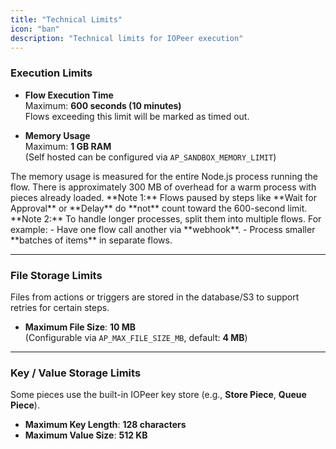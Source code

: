 ```yaml
---
title: "Technical Limits"
icon: "ban"
description: "Technical limits for IOPeer execution"
---
```



### Execution Limits

- **Flow Execution Time**  
  Maximum: **600 seconds (10 minutes)**  
  Flows exceeding this limit will be marked as timed out.

- **Memory Usage**  
  Maximum: **1 GB RAM**  
  (Self hosted can be configured via `AP_SANDBOX_MEMORY_LIMIT`)

<Note>
The memory usage is measured for the entire Node.js process running the flow. There is approximately 300 MB of overhead for a warm process with pieces already loaded.
</Note>

<Tip>
**Note 1:** Flows paused by steps like **Wait for Approval** or **Delay** do **not** count toward the 600-second limit.
</Tip>

<Tip>
**Note 2:** To handle longer processes, split them into multiple flows.  
For example:  
- Have one flow call another via **webhook**.  
- Process smaller **batches of items** in separate flows.
</Tip>

---

### File Storage Limits

<Info>
Files from actions or triggers are stored in the database/S3 to support retries for certain steps.
</Info>

- **Maximum File Size**: **10 MB**  
  (Configurable via `AP_MAX_FILE_SIZE_MB`, default: **4 MB**)

---

### Key / Value Storage Limits

Some pieces use the built-in IOPeer key store (e.g., **Store Piece**, **Queue Piece**).

- **Maximum Key Length**: **128 characters**  
- **Maximum Value Size**: **512 KB**
